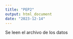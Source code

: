 ```yaml
---
title: "PEP2"
output: html_document
date: "2023-12-14"
---
```


Se leen el archivo de los datos

```r

```

